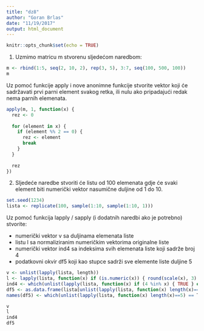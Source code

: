 ```yaml
---
title: "dz8"
author: "Goran Brlas"
date: "11/19/2017"
output: html_document
---
```


```r
knitr::opts_chunk$set(echo = TRUE)
```

1. Uzmimo matricu m stvorenu sljedećom naredbom:

```r
m <- rbind(1:5, seq(2, 10, 2), rep(3, 5), 3:7, seq(100, 500, 100))
m
```

Uz pomoć funkcije apply i nove anonimne funkcije stvorite vektor koji će sadržavati prvi parni element svakog retka, ili nulu ako pripadajući redak nema parnih elemenata.

```r
apply(m, 1, function(x) {
  rez <- 0
  
  for (element in x) {
    if (element %% 2 == 0) {
      rez <- element
      break
    }
  }
  
  rez
})
```

2. Sljedeće naredbe stvoriti će listu od 100 elemenata gdje će svaki element biti numerički vektor nasumične duljine od 1 do 10.

```r
set.seed(1234)
lista <- replicate(100, sample(1:10, sample(1:10, 1)))
```

Uz pomoć funkcija lapply / sapply (i dodatnih naredbi ako je potrebno) stvorite:

- numerički vektor v sa duljinama elemenata liste
- listu l sa normaliziranim numeričkim vektorima originalne liste
- numerički vektor ind4 sa indeksima svih elemenata liste koji sadrže broj 4
- podatkovni okvir df5 koji kao stupce sadrži sve elemente liste duljine 5

```r
v <- unlist(lapply(lista, length))
l <- lapply(lista, function(x) if (is.numeric(x)) { round(scale(x), 3) } else x)
ind4 <- which(unlist(lapply(lista, function(x) if (4 %in% x) { TRUE } else FALSE )))
df5 <- as.data.frame(lista[unlist(lapply(lista, function(x) length(x)==5))])
names(df5) <- which(unlist(lapply(lista, function(x) length(x)==5) == T))

v
l
ind4
df5
```

